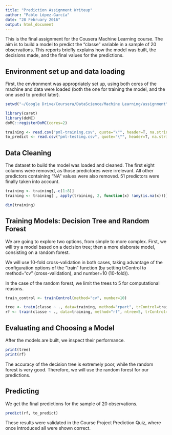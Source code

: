 ```yaml
---
title: "Prediction Assignment Writeup"
author: "Pablo López-García"
date: "28 February 2016"
output: html_document
---
```


This is the final assignment for the Cousera Machine Learning course. The aim is to build a model to predict the
"classe" variable in a sample of 20 observations. This reports briefly explains how the model was built, the decisions
made, and the final values for the predictions.

## Environment set up and data loading

First, the environment was appropriately set up, using both cores of the machine and data were loaded (both the one for training the model, and the one used to predict later).

```r
setwd("~/Google Drive/Coursera/DataScience/Machine Learning/assignment")

library(caret)
library(doMC)
doMC::registerDoMC(cores=2)

training <- read.csv("pml-training.csv", quote="\"", header=T, na.strings = c("NA", "", "#DIV/0!"))
to_predict <- read.csv("pml-testing.csv", quote="\"", header=T, na.strings = c("NA", "", "#DIV/0!"))
```

## Data Cleaning

The dataset to build the model was loaded and cleaned. The first eight columns were removed, as those predictores were irrelevant. All other predictors containing "NA" values were also removed. 51 predictors were finally taken into account.

```r
training <- training[,-c(1:8)]
training <- training[ , apply(training, 2, function(x) !any(is.na(x)))]

dim(training)
```


## Training Models: Decision Tree and Random Forest

We are going to explore two options, from simple to more complex. First, we will try a model based on a decision tree; then a more elaborate model, consisting on a random forest.

We will use 10-fold cross-validation in both cases, taking advantage of the configuration options of the "train" function (by setting trControl to method="cv" (cross-validation), and number=10 (10-fold)).

In the case of the random forest, we limit the trees to 5 for computational reasons.

```r
train_control <- trainControl(method="cv", number=10)

tree <- train(classe ~ ., data=training, method="rpart", trControl=train_control)
rf <- train(classe ~ ., data=training, method="rf", ntree=5, trControl=train_control)
```

## Evaluating and Choosing a Model

After the models are built, we inspect their performance.

```r
print(tree)
print(rf)
```

The accuracy of the decision tree is extremely poor, while the random forest is very good. Therefore, we will use the random forest for our predictions.

## Predicting

We get the final predictions for the sample of 20 observations.

```r
predict(rf, to_predict)
```

These results were validated in the Course Project Prediction Quiz, where once introduced all were shown correct.